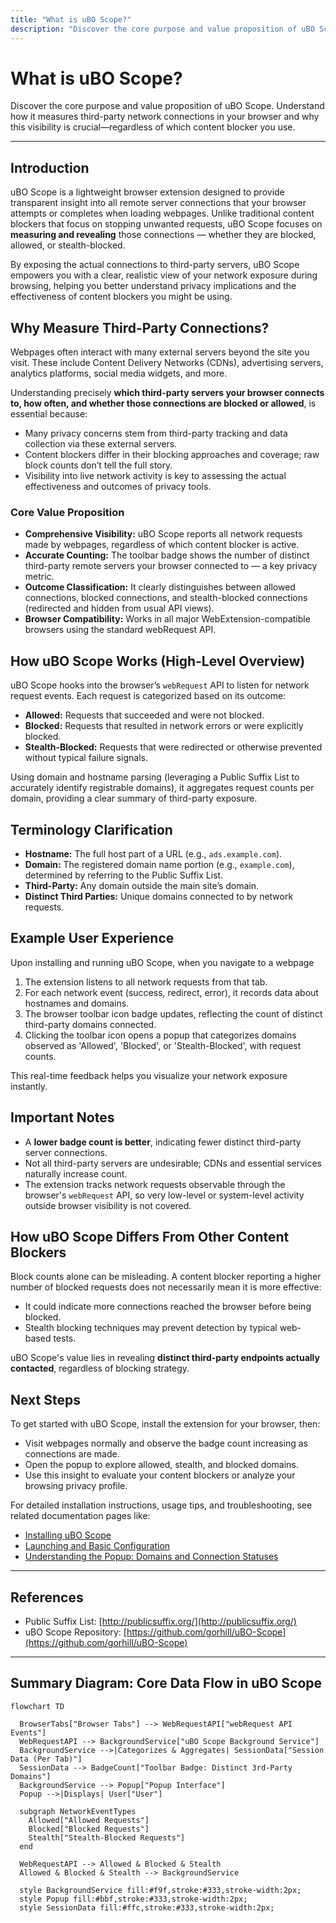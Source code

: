 ```yaml
---
title: "What is uBO Scope?"
description: "Discover the core purpose and value proposition of uBO Scope. Understand how it measures third-party network connections in your browser and why this visibility is crucial—regardless of which content blocker you use."
---
```


# What is uBO Scope?

Discover the core purpose and value proposition of uBO Scope. Understand how it measures third-party network connections in your browser and why this visibility is crucial—regardless of which content blocker you use.

---

## Introduction

uBO Scope is a lightweight browser extension designed to provide transparent insight into all remote server connections that your browser attempts or completes when loading webpages. Unlike traditional content blockers that focus on stopping unwanted requests, uBO Scope focuses on **measuring and revealing** those connections — whether they are blocked, allowed, or stealth-blocked.

By exposing the actual connections to third-party servers, uBO Scope empowers you with a clear, realistic view of your network exposure during browsing, helping you better understand privacy implications and the effectiveness of content blockers you might be using.

## Why Measure Third-Party Connections?

Webpages often interact with many external servers beyond the site you visit. These include Content Delivery Networks (CDNs), advertising servers, analytics platforms, social media widgets, and more.

Understanding precisely **which third-party servers your browser connects to, how often, and whether those connections are blocked or allowed**, is essential because:

- Many privacy concerns stem from third-party tracking and data collection via these external servers.
- Content blockers differ in their blocking approaches and coverage; raw block counts don’t tell the full story.
- Visibility into live network activity is key to assessing the actual effectiveness and outcomes of privacy tools.

### Core Value Proposition

- **Comprehensive Visibility:** uBO Scope reports all network requests made by webpages, regardless of which content blocker is active.
- **Accurate Counting:** The toolbar badge shows the number of distinct third-party remote servers your browser connected to — a key privacy metric.
- **Outcome Classification:** It clearly distinguishes between allowed connections, blocked connections, and stealth-blocked connections (redirected and hidden from usual API views).
- **Browser Compatibility:** Works in all major WebExtension-compatible browsers using the standard webRequest API.

## How uBO Scope Works (High-Level Overview)

uBO Scope hooks into the browser’s `webRequest` API to listen for network request events. Each request is categorized based on its outcome:

- **Allowed:** Requests that succeeded and were not blocked.
- **Blocked:** Requests that resulted in network errors or were explicitly blocked.
- **Stealth-Blocked:** Requests that were redirected or otherwise prevented without typical failure signals.

Using domain and hostname parsing (leveraging a Public Suffix List to accurately identify registrable domains), it aggregates request counts per domain, providing a clear summary of third-party exposure.

## Terminology Clarification

- **Hostname:** The full host part of a URL (e.g., `ads.example.com`).
- **Domain:** The registered domain name portion (e.g., `example.com`), determined by referring to the Public Suffix List.
- **Third-Party:** Any domain outside the main site’s domain.
- **Distinct Third Parties:** Unique domains connected to by network requests.


## Example User Experience

Upon installing and running uBO Scope, when you navigate to a webpage

1. The extension listens to all network requests from that tab.
2. For each network event (success, redirect, error), it records data about hostnames and domains.
3. The browser toolbar icon badge updates, reflecting the count of distinct third-party domains connected.
4. Clicking the toolbar icon opens a popup that categorizes domains observed as 'Allowed', 'Blocked', or 'Stealth-Blocked', with request counts.

This real-time feedback helps you visualize your network exposure instantly.

## Important Notes

- A **lower badge count is better**, indicating fewer distinct third-party server connections.
- Not all third-party servers are undesirable; CDNs and essential services naturally increase count.
- The extension tracks network requests observable through the browser's `webRequest` API, so very low-level or system-level activity outside browser visibility is not covered.

## How uBO Scope Differs From Other Content Blockers

Block counts alone can be misleading. A content blocker reporting a higher number of blocked requests does not necessarily mean it is more effective:

- It could indicate more connections reached the browser before being blocked.
- Stealth blocking techniques may prevent detection by typical web-based tests.

uBO Scope's value lies in revealing **distinct third-party endpoints actually contacted**, regardless of blocking strategy.

## Next Steps

To get started with uBO Scope, install the extension for your browser, then:

- Visit webpages normally and observe the badge count increasing as connections are made.
- Open the popup to explore allowed, stealth, and blocked domains.
- Use this insight to evaluate your content blockers or analyze your browsing privacy profile.

For detailed installation instructions, usage tips, and troubleshooting, see related documentation pages like:

- [Installing uBO Scope](./installing-ubo-scope)
- [Launching and Basic Configuration](./running-and-configuring)
- [Understanding the Popup: Domains and Connection Statuses](../../guides/network-insights-common-workflows/understanding-popup)

---

## References

- Public Suffix List: [http://publicsuffix.org/](http://publicsuffix.org/)
- uBO Scope Repository: [https://github.com/gorhill/uBO-Scope](https://github.com/gorhill/uBO-Scope)

---

## Summary Diagram: Core Data Flow in uBO Scope

```mermaid
flowchart TD

  BrowserTabs["Browser Tabs"] --> WebRequestAPI["webRequest API Events"]
  WebRequestAPI --> BackgroundService["uBO Scope Background Service"]
  BackgroundService -->|Categorizes & Aggregates| SessionData["Session Data (Per Tab)"]
  SessionData --> BadgeCount["Toolbar Badge: Distinct 3rd-Party Domains"]
  BackgroundService --> Popup["Popup Interface"]
  Popup -->|Displays| User["User"]

  subgraph NetworkEventTypes
    Allowed["Allowed Requests"]
    Blocked["Blocked Requests"]
    Stealth["Stealth-Blocked Requests"]
  end

  WebRequestAPI --> Allowed & Blocked & Stealth
  Allowed & Blocked & Stealth --> BackgroundService

  style BackgroundService fill:#f9f,stroke:#333,stroke-width:2px;
  style Popup fill:#bbf,stroke:#333,stroke-width:2px;
  style SessionData fill:#ffc,stroke:#333,stroke-width:2px;
```
